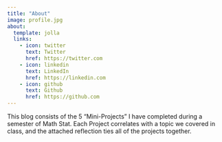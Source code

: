 ```yaml
---
title: "About"
image: profile.jpg
about:
  template: jolla
  links:
    - icon: twitter
      text: Twitter
      href: https://twitter.com
    - icon: linkedin
      text: LinkedIn
      href: https://linkedin.com
    - icon: github
      text: Github
      href: https://github.com
---
```


This blog consists of the 5 "Mini-Projects" I have completed during a semester of Math Stat. Each Project correlates with a topic we covered in class, and the attached reflection ties all of the projects together.
